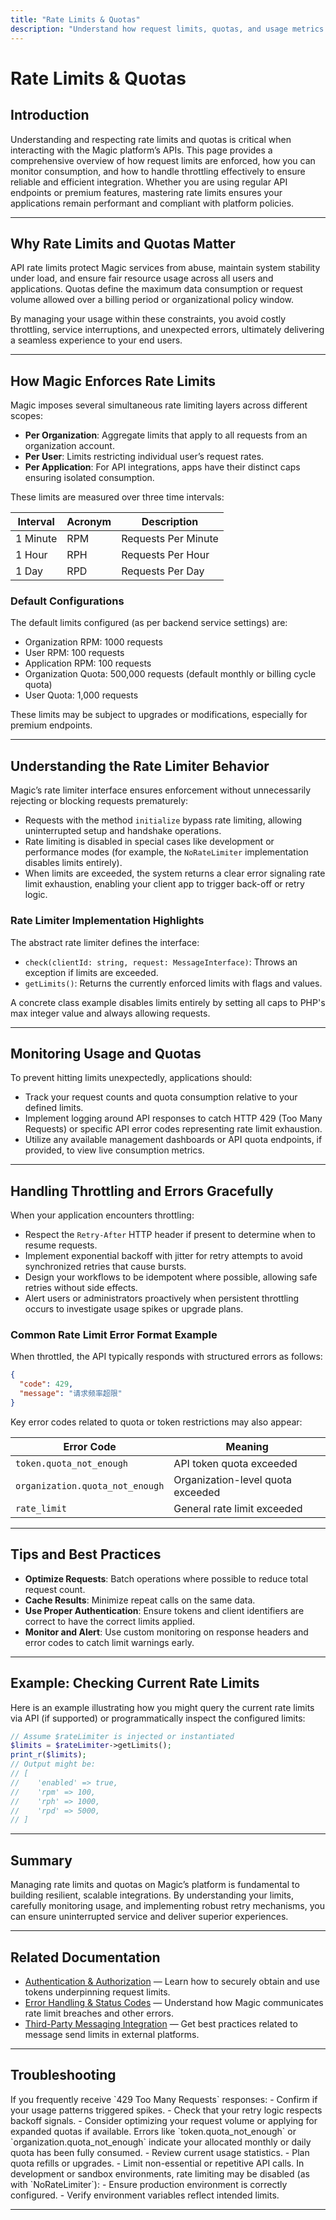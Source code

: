 ```yaml
---
title: "Rate Limits & Quotas"
description: "Understand how request limits, quotas, and usage metrics are enforced across the Magic platform. Learn how to monitor your application’s consumption, manage spikes, and respond gracefully to throttling events using API best practices. This includes advice for both regular and premium endpoints."
---
```


# Rate Limits & Quotas

## Introduction

Understanding and respecting rate limits and quotas is critical when interacting with the Magic platform’s APIs. This page provides a comprehensive overview of how request limits are enforced, how you can monitor consumption, and how to handle throttling effectively to ensure reliable and efficient integration. Whether you are using regular API endpoints or premium features, mastering rate limits ensures your applications remain performant and compliant with platform policies.

---

## Why Rate Limits and Quotas Matter

API rate limits protect Magic services from abuse, maintain system stability under load, and ensure fair resource usage across all users and applications. Quotas define the maximum data consumption or request volume allowed over a billing period or organizational policy window.

By managing your usage within these constraints, you avoid costly throttling, service interruptions, and unexpected errors, ultimately delivering a seamless experience to your end users.

---

## How Magic Enforces Rate Limits

Magic imposes several simultaneous rate limiting layers across different scopes:

- **Per Organization**: Aggregate limits that apply to all requests from an organization account.
- **Per User**: Limits restricting individual user’s request rates.
- **Per Application**: For API integrations, apps have their distinct caps ensuring isolated consumption.

These limits are measured over three time intervals:

| Interval | Acronym | Description                 |
|----------|---------|-----------------------------|
| 1 Minute | RPM     | Requests Per Minute          |
| 1 Hour   | RPH     | Requests Per Hour            |
| 1 Day    | RPD     | Requests Per Day             |


### Default Configurations

The default limits configured (as per backend service settings) are:

- Organization RPM: 1000 requests
- User RPM: 100 requests
- Application RPM: 100 requests
- Organization Quota: 500,000 requests (default monthly or billing cycle quota)
- User Quota: 1,000 requests

These limits may be subject to upgrades or modifications, especially for premium endpoints.

---

## Understanding the Rate Limiter Behavior

Magic’s rate limiter interface ensures enforcement without unnecessarily rejecting or blocking requests prematurely:

- Requests with the method `initialize` bypass rate limiting, allowing uninterrupted setup and handshake operations.
- Rate limiting is disabled in special cases like development or performance modes (for example, the `NoRateLimiter` implementation disables limits entirely).
- When limits are exceeded, the system returns a clear error signaling rate limit exhaustion, enabling your client app to trigger back-off or retry logic.


### Rate Limiter Implementation Highlights

The abstract rate limiter defines the interface:

- `check(clientId: string, request: MessageInterface)`: Throws an exception if limits are exceeded.
- `getLimits()`: Returns the currently enforced limits with flags and values.

A concrete class example disables limits entirely by setting all caps to PHP's max integer value and always allowing requests.

---

## Monitoring Usage and Quotas

To prevent hitting limits unexpectedly, applications should:

- Track your request counts and quota consumption relative to your defined limits.
- Implement logging around API responses to catch HTTP 429 (Too Many Requests) or specific API error codes representing rate limit exhaustion.
- Utilize any available management dashboards or API quota endpoints, if provided, to view live consumption metrics.

---

## Handling Throttling and Errors Gracefully

When your application encounters throttling:

- Respect the `Retry-After` HTTP header if present to determine when to resume requests.
- Implement exponential backoff with jitter for retry attempts to avoid synchronized retries that cause bursts.
- Design your workflows to be idempotent where possible, allowing safe retries without side effects.
- Alert users or administrators proactively when persistent throttling occurs to investigate usage spikes or upgrade plans.


### Common Rate Limit Error Format Example

When throttled, the API typically responds with structured errors as follows:

```json
{
  "code": 429,
  "message": "请求频率超限"
}
```

Key error codes related to quota or token restrictions may also appear:

| Error Code                | Meaning                                       |
|---------------------------|-----------------------------------------------|
| `token.quota_not_enough`  | API token quota exceeded                       |
| `organization.quota_not_enough` | Organization-level quota exceeded         |
| `rate_limit`              | General rate limit exceeded                    |

---

## Tips and Best Practices

- **Optimize Requests**: Batch operations where possible to reduce total request count.
- **Cache Results**: Minimize repeat calls on the same data.
- **Use Proper Authentication**: Ensure tokens and client identifiers are correct to have the correct limits applied.
- **Monitor and Alert**: Use custom monitoring on response headers and error codes to catch limit warnings early.

---

## Example: Checking Current Rate Limits

Here is an example illustrating how you might query the current rate limits via API (if supported) or programmatically inspect the configured limits:

```php
// Assume $rateLimiter is injected or instantiated
$limits = $rateLimiter->getLimits();
print_r($limits);
// Output might be:
// [
//    'enabled' => true,
//    'rpm' => 100,
//    'rph' => 1000,
//    'rpd' => 5000,
// ]
```

---

## Summary

Managing rate limits and quotas on Magic’s platform is fundamental to building resilient, scalable integrations. By understanding your limits, carefully monitoring usage, and implementing robust retry mechanisms, you can ensure uninterrupted service and deliver superior experiences.


---

## Related Documentation

- [Authentication & Authorization](/api-reference/auth-rate-limits/api-authentication) — Learn how to securely obtain and use tokens underpinning request limits.
- [Error Handling & Status Codes](/api-reference/errors-tools-sdks/error-handling-status-codes) — Understand how Magic communicates rate limit breaches and other errors.
- [Third-Party Messaging Integration](/guides/advanced-customization-integration/third-party-messaging-integration) — Get best practices related to message send limits in external platforms.

---

## Troubleshooting

<AccordionGroup title="Common Rate Limit Issues and Solutions">
<Accordion title="Frequent HTTP 429 Responses">
If you frequently receive `429 Too Many Requests` responses:
- Confirm if your usage patterns triggered spikes.
- Check that your retry logic respects backoff signals.
- Consider optimizing your request volume or applying for expanded quotas if available.
</Accordion>
<Accordion title="Quota Exhausted Error Codes">
Errors like `token.quota_not_enough` or `organization.quota_not_enough` indicate your allocated monthly or daily quota has been fully consumed.
- Review current usage statistics.
- Plan quota refills or upgrades.
- Limit non-essential or repetitive API calls.
</Accordion>
<Accordion title="Unexpected Rate Limit Disabling">
In development or sandbox environments, rate limiting may be disabled (as with `NoRateLimiter`):
- Ensure production environment is correctly configured.
- Verify environment variables reflect intended limits.
</Accordion>
</AccordionGroup>

---